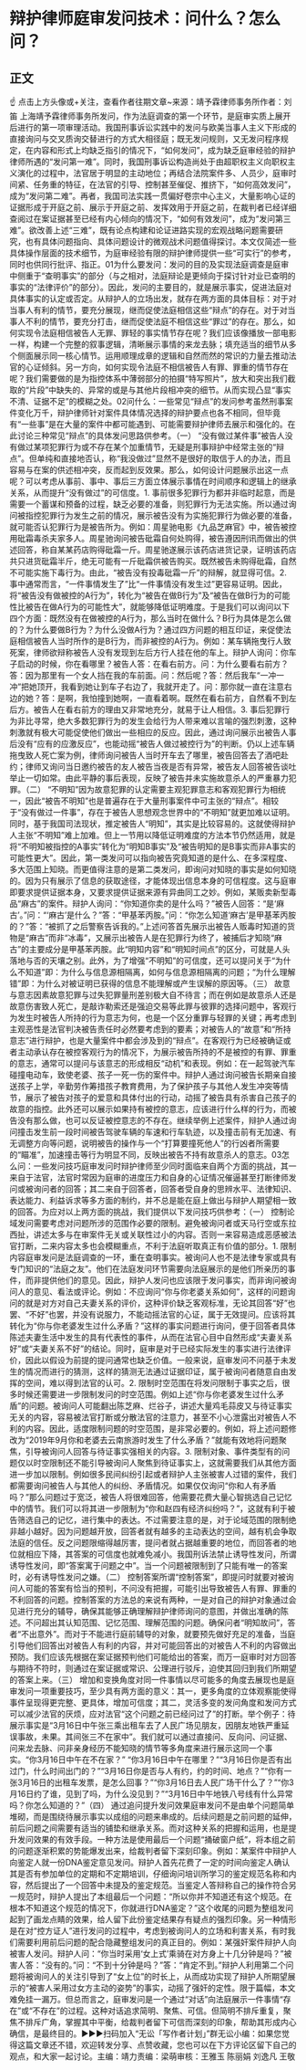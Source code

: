 # 辩护律师庭审发问技术：问什么？怎么问？
## 正文
☝ 点击上方头像或+关注，查看作者往期文章~来源：靖予霖律师事务所作者：刘笛 上海靖予霖律师事务所发问，作为法庭调查的第一个环节，是庭审实质上展开后进行的第一项审理活动。我国刑事诉讼实践中的发问与欧美当事人主义下形成的直接询问与交叉质询交替进行的方式大相径庭；既无发问规则，又无发问程序规定，在内容和形式上均缺乏指引的情况下，“如何发问”，成为缺乏庭审经验的辩护律师所遇的“发问第一难”。同时，我国刑事诉讼构造尚处于由超职权主义向职权主义演化的过程中，法官居于明显的主动地位；再结合法院案件多、人员少，庭审时间紧、任务重的特征，在法官的引导、控制甚至催促、推挤下，“如何高效发问”，成为“发问第二难”。再者，我国司法实践一贯偏好卷宗中心主义，大量影响心证的证据形成于开庭之前、展示于开庭之前、发挥效用于开庭之前，在裁判者已经详细查阅过在案证据甚至已经有内心倾向的情况下，“如何有效发问”，成为“发问第三难”。欲改善上述“三难”，既有论点构建和论证进路实现的宏观战略问题需要研究，也有具体问题指向、具体问题设计的微观战术问题值得探讨。本文仅简述一些具体操作层面的技术细节，为庭审经验有限的辩护律师提供一些“可实行”的参考，同时也供同行批评、指正。01为什么要发问：发问的目的及实现法庭调查是庭审中侧重于“查明事实”的部分（与之相对，法庭辩论是更倾向于探讨针对业已查明的事实的“法律评价”的部分）。因此，发问的主要目的，就是展示事实，促进法庭对具体事实的认定或否定。从辩护人的立场出发，就存在两方面的具体目标：对于对当事人有利的情节，要充分展现，继而促使法庭相信这些“辩点”的存在。对于对当事人不利的情节，要充分打击，继而促使法庭不相信这些“罪过”的存在。那么，如何实现令法庭相信被告人无罪、罪轻的事实情节存在呢？我们应该像播放一部电影一样，构建一个完整的叙事逻辑，清晰展示事情的来龙去脉；填充适当的细节从多个侧面展示同一核心情节。运用顺理成章的逻辑和自然而然的常识的力量去推动法官的心证倾斜。另一方向，如何实现令法庭不相信被告人有罪、罪重的情节存在呢？我们需要做的是为指控体系中薄弱部分的拍摄“特写照片”，放大和突出我们截取的“片段”中缺失的、异常的或是与其他片段相冲突的细节。从而实现凸显“事实不清、证据不足”的模糊之处。02问什么：一些常见“辩点”的发问参考虽然刑事案件变化万千，辩护律师针对案件具体情况选择的辩护要点也各不相同，但毕竟有“一些事”是在大量的案件中都可能遇到、可能需要辩护律师去展示和强化的。在此讨论三种常见“辩点”的具体发问思路供参考。（一） “没有做过某件事”被告人没有做过某项犯罪行为或不存在某个加重情节，无疑是刑事辩护中经常主张的“辩点”。但单纯和直接地否认，称“我没做过”显然不是很好的取信于人的办法，而且容易与在案的供述相冲突，反而起到反效果。那么，如何设计问题展示出这一点呢？可以考虑从事前、事中、事后三方面立体展示事情在时间顺序和逻辑上的继承关系，从而提升“没有做过”的可信度。1. 事前很多犯罪行为都并非临时起意，而是需要一个蓄谋和预备的过程，缺乏必要的准备，则犯罪行为无法实施。所以通过询问被指控犯罪行为发生之前的情况，展示被告没有为实施犯罪行为做必要的准备，就可能否认犯罪行为是被告所为。例如：周星驰电影《九品芝麻官》中，被告被控用砒霜毒杀夫家多人。周星驰询问被告砒霜自何处购得，被告遵因刑讯而做出的供述回答，称自某某药店购得砒霜一斤。周星驰遂展示该药店进货记录，证明该药店共只进货砒霜半斤，绝无可能有一斤砒霜供被告购买。既然被告未购得砒霜，自然不可能实施下毒行为。由此，“被告没有投毒砒霜一斤”的辩解，就显得可信。2. 事中通常而言，“一件事情发生了”比“一件事情没有发生过”更容易证明。因此，将“被告没有做被控的A行为”，转化为“被告在做B行为”及“被告在做B行为的可能性比被告在做A行为的可能性大”，就能够降低证明难度。于是我们可以询问以下四个方面：既然没有在做被控的A行为，那么当时在做什么？B行为具体是怎么做的？为什么要做B行为？为什么没做A行为？通过四方问题的相互印证，来促使法庭相信被告人当时所作的是B行为，而非被控的A行为。例如：某车辆拖曳行人致死案，律师欲辩称被告人没有发现到左后方行人挂在他的车上。辩护人询问：你车子启动的时候，你在看哪里？被告人答：在看右前方。问：为什么要看右前方？答：因为那里有一个女人挡在我的车前面。问：然后呢？答：然后我车“一冲一冲”把她顶开，我看到她让到车子右边了，我就开走了。问：那你就一直在注意右边的她？答：是啊，我怕撞到她啊，一直看着啊。既然在看右前方，自然看不到左后方。被告人在看右前方的理由又非常地充分，就易于让人相信。3. 事后犯罪行为非比寻常，绝大多数犯罪行为的发生会给行为人带来难以言喻的强烈刺激，这种刺激就有极大可能促使他们做出一些相应的反应。因此，通过询问展示出被告人事后没有“应有的应激反应”，也能动摇“被告人做过被控行为”的判断。仍以上述车辆拖曳致人死亡案为例，律师询问被告人当时开车去了哪里，被告回答去了酒吧赴约；律师又询问当日邀约被告的友人被告当夜是否有异常，被告友人回答被告谈吐举止一切如常。由此平静的事后表现，反映了被告并未实施故意杀人的严重暴力犯罪。（二） “不明知”因为故意犯罪的认定需要主观犯罪意志和客观犯罪行为相统一，因此“被告不明知”也是普遍存在于大量刑事案件中可主张的“辩点”。相较于“没有做过一件事”，存在于被告人思想观念世界中的“不明知”就更加难以证明。同时，基于我国司法现状，推定被告人“明知”，其实是比较容易的。这就使得辩护人主张“不明知”难上加难。但上一节用以降低证明难度的方法本节仍然适用，就是将“不明知被指控的A事实”转化为“明知B事实”及“被告明知的是B事实而非A事实的可能性更大”。因此，第一类发问可以指向被告究竟知道的是什么、在多深程度、多大范围上知晓。而更值得注意的是第二类发问，即询问对知晓的事实是如何知晓的。因为只有展示了信息的获取途径，才能体现出信息本身的可信程度。这与庭审即要求提供证据本身，又要求提供证据来源有异曲同工之妙。例如，某贩卖新型毒品“麻古”的案件。辩护人询问：“你知道你卖的是什么吗？”被告人回答：“是‘麻古’。”问：“‘麻古’是什么？”答：“甲基苯丙胺。”问：“你怎么知道‘麻古’是甲基苯丙胺的？”答：“被抓了之后警察告诉我的。”上述问答首先展示出被告人贩毒时知道的货物是“麻古”而非“冰毒”，又展示出被告人是在犯罪行为终了，被捕后才知晓“麻古”的主要成分是甲基苯丙胺。此“明知内容”和“明知时间点”的区分，可就是人头落地与否的天壤之别。此外，为了增强“不明知”的可信度，还可以提问关于“为什么不知道”即：为什么与信息源相隔离，如何与信息源相隔离的问题；“为什么理解错”即：为什么对被证明已获得的信息不能理解或产生误解的原因等。（三） 故意与意志因素故意犯罪与过失犯罪量刑差别极大自不待言；而在例如是故意杀人还是故意伤害致人死亡，是敲诈勒索还是强迫交易等此罪与彼罪的选择问题中，客观行为发生时被告人所持的行为意志为何，也是一个区分重罪与轻罪的关键；再考虑到主观恶性是法官判决被告责任时必然要考虑到的要素；对被告人的“故意”和“所持意志”进行辩护，也是大量案件中都会涉及到的“辩点”。在客观行为已经被确证或者主动承认存在被控客观行为的情况下，为展示被告所持的不是被控的有罪、罪重的意志，通常可以提问与该意志的形成相反“动机”和表现。例如：在一起驾驶汽车碰撞电动车，致使老婆、孩子一死一伤的案件中。辩护人通过询问被告长期亲自接送孩子上学，辛勤劳作筹措孩子教育费用，为了保护孩子与其他人发生冲突等情节，展示了被告对孩子的爱意和具体付出的行动，动摇了被告具有杀害自己孩子的故意的指控。此外还可以展示如果持有被控的意志，应该进行什么样的行为，而被告没有那么做，也可以反证被控意志的不存在。继续举例上述案件，辩护人通过询问撞击发生前一段时间被告驾驶车辆的车速和行车轨迹，以及撞击前有无加速、有无调整方向等问题，说明被告的操作与一个“打算要撞死他人”的行凶者所需要的“瞄准”，加速撞击等行为明显不同，反映出被告不持有故意杀人的意志。03怎么问：一些发问技巧庭审发问时辩护律师至少同时面临来自两个方面的挑战，其一来自于法官，法官时常因为庭审的进度压力和自身的心证情况催逼甚至打断律师发问或被询问者的回答；其二来自于回答者，回答者受自身的思辨水平、法律知识、表达能力、利益诉求等多方面的制约，并不总是能在庭上做出与辩护人期望相一致的回答。为应对以上两方面的挑战，我们提供以下发问技巧供参考：（一） 控制论域发问需要考虑对问题所涉的范围作必要的限制。避免被询问者或天马行空或东拉西扯，讲述太多与在审案件无关或关联性过小的内容。否则一来容易造成恶感被法官打断，二来内容太多也会模糊重点，不利于法庭听取真正有价值的部分。1. 限制内容庭审发问是法庭调查的一环，重在查明事实。被询问人也不是法律专家或具有专门知识的“法庭之友”。他们在法庭发问环节需要向法庭展示的是他们所亲历的事件，而非提供他们的意见。因此，辩护人发问也应该限于发问事实，而非询问被询问人的意见、看法或评论。例如：不应询问“你与你老婆关系如何”，这样的问题询问的就是对方对自己夫妻关系的评价，这种评价缺乏客观标准，无论其回答“好”也罢、“不好”也罢，并没有说服力，不能动摇法官的心证，属于无效提问。应该将其转化为“你与你老婆发生过什么矛盾？”这样的事实问题进行询问，便于回答者具体陈述夫妻生活中发生的具有代表性的事件，从而在法官心目中自然形成“夫妻关系好”或“夫妻关系不好”的结论。同时，庭审是对于已经实际发生的事实进行法律评价，因此以假设为前提的提问通常也缺乏价值。一般来说，庭审发问不问基于未发生的情况而进行的猜测，这样的猜测无法通过证据印证，属于被询问者随意自由发挥的空间，难以得到法官的认可。2. 限制时空范围在将发问限制于事实之后，很多时候还需要进一步限制发问的时空范围。例如上述“你与你老婆发生过什么矛盾”的问题。被询问人可能翻出陈芝麻、烂谷子，讲述大量鸡毛蒜皮又与待证事实无关的内容，容易被法官打断或分散法官的注意力，甚至不小心泄露出对被告人不利的内容。因此，适度限制问题的时空范围，是非常必要的。例如，将上述问题修改为“2019年9月你和老婆去云南旅游时发生了什么矛盾？”就能有效地将问题聚焦，引导被询问人回答与待证事实强相关的内容。3. 限制对象、事件类型有的问题仅以时空限制还不能引导被询问人聚焦到待证事实上，这就需要我们从其他方面进一步加以限制。例如很多民间纠纷引起或者辩护人主张被害人过错的案件，我们都需要询问被告人与其他人的纠纷、矛盾情况。如果仅仅询问“你和人有矛盾吗？”那么问题过于宽泛，被告人将很难回答，他需要花费大量心智挑选自己记忆中的情节。我们可以将其进一步限制为“你和赵四有经济纠纷吗？”，这就有利于被告筛选自己的记忆，进行集中的表达。不过需要注意的是，对于论域范围的限制绝非越小越好。因为问题越开放，回答者就有越多的主动表达的空间，越有机会争取法庭的信任。反之问题限缩得越厉害，提问者就占据越重要的地位，而回答者的地位就相应下降，其答案的可信度也就难免减小。我国刑诉法禁止诱导性发问，所谓诱导性发问，即“答案寓于问题之中”。当一个问题被限制到了只能有唯一的答案时，必有诱导性发问之嫌。（二） 控制答案所谓“控制答案”，即提问时就要对被询问人可能的答案有恰当的预判，不问没有把握，可能引出导致被告人有罪、罪重的不利回答的问题。控制答案的方法总的来说有两种，一是对自己的辩护对象通过会见进行充分的辅导，确保其能够正确理解辩护律师询问的意图，并做出准确的陈述。不问超出其认知范围、记忆范围、理解范围的问题。确保问者“明知故问”，答者“不出意外”。而对于不能进行庭前辅导的对象，就要预先做好充足的准备，当庭引导他们回答出对被告人有利的内容，并对可能回答出的对被告人不利的内容做出预防。我们应该先根据在案证据预判他们可能给出的答案，而万一庭审时对方回答与期待不符时，则通过在案证据或常识、公理进行驳斥，迫使其回归到我们所期望的答案上来。（三） 增加和变换角度对同一件事情以尽可能多的角度去展现也是庭审发问一项重要技巧，至少具有两方面的意义：其一，更多角度的立体观察能使得事件呈现得更完整、更具体，增加可信度；其二，灵活多变的发问角度和发问方式可以减少法官的厌烦，应对法官“这个问题之前已经问过了”的打断。举个例子：待展示事实是“3月16日中午张三乘出租车去了人民广场见朋友，因朋友地铁严重延误事故，未果。其间张三不在家中”。我们就可以通过直接问、反向问、问证据、问来龙去脉、问非亲身经历不能知晓的情节等多角度来进行展示这同一个事实。“你3月16日中午在不在家？” “你3月16日中午在哪里？”“3月16日你是否有出过门，什么时间出门的？”“3月16日你是否与人有约，约的时间、地点？”“你有一张3月16日的出租车发票，是怎么回事？”“你3月16日去人民广场干什么了？”“你3月16日约了谁，见到了吗，为什么没见到？”“3月16日中午地铁八号线有什么异常吗？你怎么知道的？”（四） 通过追问提升发问效果庭审发问不是由单个问题简单堆砌，而是围绕待展示事实以成组的问题来串成的。后续问题是之前问题的延伸，前后问题之间需要有适当的铺垫和继承关系。而对这种关系的把握和运用，也是提升发问效果的有效手段。一种方法是使用最后一个问题“捅破窗户纸”，将本组之前的问题逐渐积累的势能爆发出来，给裁判者留下深刻印象。例如：某案件中辩护人向鉴定人就一份DNA鉴定意见发问。辩护人首先花费了一定的时间向鉴定人确认其是否有参加单位的定期和不定期培训，仔细询问培训所学习的鉴定规范名称和内容，然后提出了一个回答中未提及的鉴定规范。当鉴定人答辩称自己的操作符合另一规范时，辩护人提出了本组最后一个问题：“所以你并不知道还有这个规范。在根本不知道这个规范的情况下，你就进行DNA鉴定？”这个收尾的问题为整组发问起到了画龙点睛的效果，给人留下此份鉴定结果存有疑点的强烈印象。另一种情形是在对“控方证人”进行发问的过程中，考虑到被询问人的立场和利害关系，有时我们需要利用前后问题的配合隐藏整组发问的真正目的。例如：某强奸案件辩护人向被害人发问。辩护人问：“你当时采用‘女上式’乘骑在对方身上十几分钟是吗？”被害人答：“没有的。”问：“不到十分钟是吗？”答：“肯定不到。”辩护人利用第二个问题将被询问人的关注引导到了“女上位”的时长上，从而成功实现了辩护人所期望展示的“被害人采用过女方主动的姿势”的事实，动摇了强奸的定性。限于篇幅，本文难免挂一漏万。但总而言之，庭审发问是一个通过“对话”向法庭展示一件事情“存在”或“不存在”的过程。这种对话追求简明、聚焦、可信。但简明不排斥重复，聚焦不排斥广角，掌握其中平衡，给裁判者留下可信而深刻的印象，帮助其形成内心确信，是最终目的。►►►扫码加入“无讼「写作者计划」”群无讼小编：如果您觉得这篇文章还不错，欢迎转发分享、点赞收藏，您也可以在下方评论区留下自己的观点，和大家一起讨论。主编：靖力责编：梁萌审核：王雅玉 陈丽娟 刘逸凡 王敬